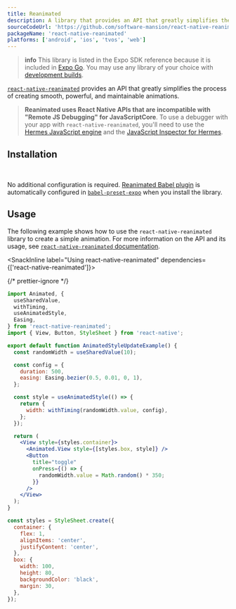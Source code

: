 ```yaml
---
title: Reanimated
description: A library that provides an API that greatly simplifies the process of creating smooth, powerful, and maintainable animations.
sourceCodeUrl: 'https://github.com/software-mansion/react-native-reanimated'
packageName: 'react-native-reanimated'
platforms: ['android', 'ios', 'tvos', 'web']
---
```



> **info** This library is listed in the Expo SDK reference because it is included in [Expo Go](https://expo.dev/go). You may use any library of your choice with [development builds](/develop/development-builds/introduction/).

[`react-native-reanimated`](https://docs.swmansion.com/react-native-reanimated/docs/fundamentals/getting-started/) provides an API that greatly simplifies the process of creating smooth, powerful, and maintainable animations.

> **Reanimated uses React Native APIs that are incompatible with "Remote JS Debugging" for JavaScriptCore**. To use a debugger with your app with `react-native-reanimated`, you'll need to use the [Hermes JavaScript engine](/guides/using-hermes) and the [JavaScript Inspector for Hermes](/guides/using-hermes#javascript-inspector-for-hermes).

## Installation

<APIInstallSection href="https://docs.swmansion.com/react-native-reanimated/docs/fundamentals/installation" />

<br />

No additional configuration is required. [Reanimated Babel plugin](https://docs.swmansion.com/react-native-reanimated/docs/fundamentals/glossary#reanimated-babel-plugin) is automatically configured in [`babel-preset-expo`](https://www.npmjs.com/package/babel-preset-expo) when you install the library.

## Usage

The following example shows how to use the `react-native-reanimated` library to create a simple animation. For more information on the API and its usage, see [`react-native-reanimated` documentation](https://docs.swmansion.com/react-native-reanimated/docs/fundamentals/your-first-animation).

<SnackInline label="Using react-native-reanimated" dependencies={['react-native-reanimated']}>

{/* prettier-ignore */}
```jsx
import Animated, {
  useSharedValue,
  withTiming,
  useAnimatedStyle,
  Easing,
} from 'react-native-reanimated';
import { View, Button, StyleSheet } from 'react-native';

export default function AnimatedStyleUpdateExample() {
  const randomWidth = useSharedValue(10);

  const config = {
    duration: 500,
    easing: Easing.bezier(0.5, 0.01, 0, 1),
  };

  const style = useAnimatedStyle(() => {
    return {
      width: withTiming(randomWidth.value, config),
    };
  });

  return (
    <View style={styles.container}>
      <Animated.View style={[styles.box, style]} />
      <Button
        title="toggle"
        onPress={() => {
          randomWidth.value = Math.random() * 350;
        }}
      />
    </View>
  );
}

const styles = StyleSheet.create({
  container: {
    flex: 1,
    alignItems: 'center',
    justifyContent: 'center',
  },
  box: {
    width: 100,
    height: 80,
    backgroundColor: 'black',
    margin: 30,
  },
});
```

</SnackInline>
